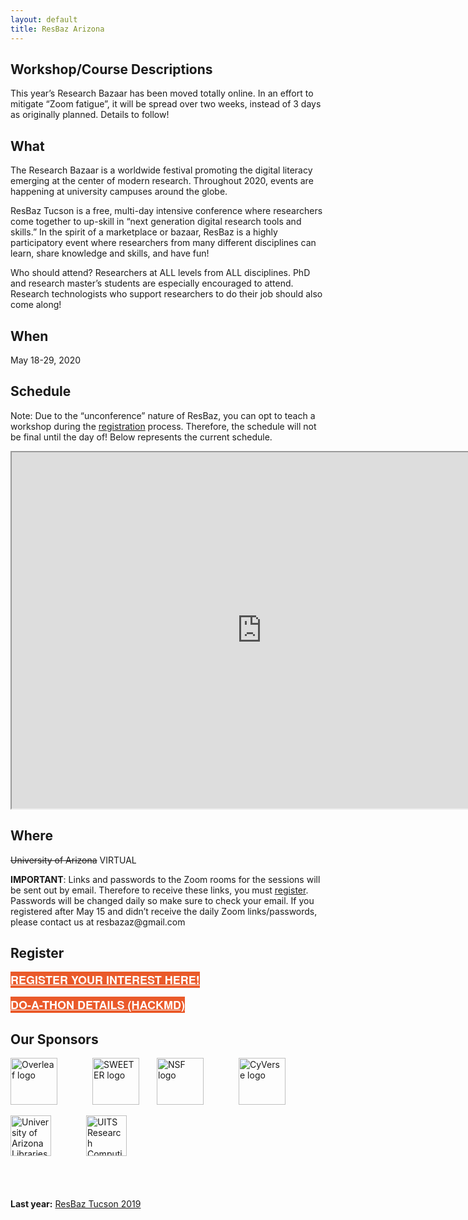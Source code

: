 ```yaml
---
layout: default
title: ResBaz Arizona
---
```

## Workshop/Course Descriptions

This year's Research Bazaar has been moved totally online. In an effort to mitigate "Zoom fatigue", it will be spread over two weeks, instead of 3 days as originally planned. Details to follow!

## What

The Research Bazaar is a worldwide festival promoting the digital literacy emerging at the center of modern research. Throughout 2020, events are happening at university campuses around the globe.

ResBaz Tucson is a free, multi-day intensive conference where researchers come together to up-skill in "next generation digital research tools and skills." In the spirit of a marketplace or bazaar, ResBaz is a highly participatory event where researchers from many different disciplines can learn, share knowledge and skills, and have fun!

Who should attend? Researchers at ALL levels from ALL disciplines. PhD and research master's students are especially encouraged to attend. Research technologists who support researchers to do their job should also come along!

## When

May 18-29, 2020

## Schedule

Note: Due to the "unconference" nature of ResBaz, you can opt to teach a workshop during the [registration](#register) process. Therefore, the schedule will not be final until the day of! Below represents the current schedule.

<iframe src="https://docs.google.com/spreadsheets/d/e/2PACX-1vSBl72pdoEoEDg2satp642DbgLLkAT6WQrbk9jarDRk9mbSE1QU7P5EcmJSqdgYKFYXNu-a5deg0pG7/pubhtml?widget=true&amp;headers=false" width="800" height="570"></iframe>

## Where

~~University of Arizona~~ VIRTUAL

**IMPORTANT**: Links and passwords to the Zoom rooms for the sessions will be sent out by email. Therefore to receive these links, you must <u><a href="https://bit.ly/RezBazAZ20Reg">register</a></u>. Passwords will be changed daily so make sure to check your email. If you registered after May 15 and didn't receive the daily Zoom links/passwords, please contact us at resbazaz@gmail.com


## Register

<a href="https://bit.ly/RezBazAZ20Reg" class="btn btn2020" target="_blank">Register your interest here!</a>

<a href="https://bit.ly/ResBazAZ20_DoAThon_HackMD" class="btn btn2020">Do-a-Thon details (HackMD)</a>


<style>
  .btn2020 {
    font-family: Montserrat,"Helvetica Neue",Helvetica,Arial,sans-serif;
    text-transform: uppercase;
    font-size: 18px;
    font-weight: 700;
    background-color: #EA5A2A;
    color: white;
  }
</style>

## Our Sponsors

<a href="https://www.overleaf.com"><img src="/img/logos/overleaf.png" alt="Overleaf logo" height="75"></a>&emsp;&emsp;&emsp;&emsp;<a href="https://hprc.tamu.edu/sweeter/"><img src="/img/logos/NSF_SWEETER.jpg" alt="SWEETER logo" height="75"></a>&emsp;&emsp;<a href="https://www.nsf.gov/awardsearch/showAward?AWD_ID=1925764"><img src="/img/logos/nsf.jpeg" alt="NSF logo" height="75"></a>&emsp;&emsp;&emsp;&emsp;<a href="https://www.cyverse.org"><img src="/img/logos/cyverse.png" alt="CyVerse logo" height="75"></a>&emsp;&emsp;&emsp;&emsp;

<a href="https://new.library.arizona.edu/"><img src="/img/logos/ua_libraries.png" alt="University of Arizona Libraries" height="65"></a>&emsp;&emsp;&emsp;&emsp;<a href="https://it.arizona.edu/research"><img src="/img/logos/ua_uits_researchcomp.png" alt="UITS Research Computing" height="65"></a>

<br><br><br>
**Last year:**
<a href="/resbaz/resbazTucson2019.html">ResBaz Tucson 2019</a>